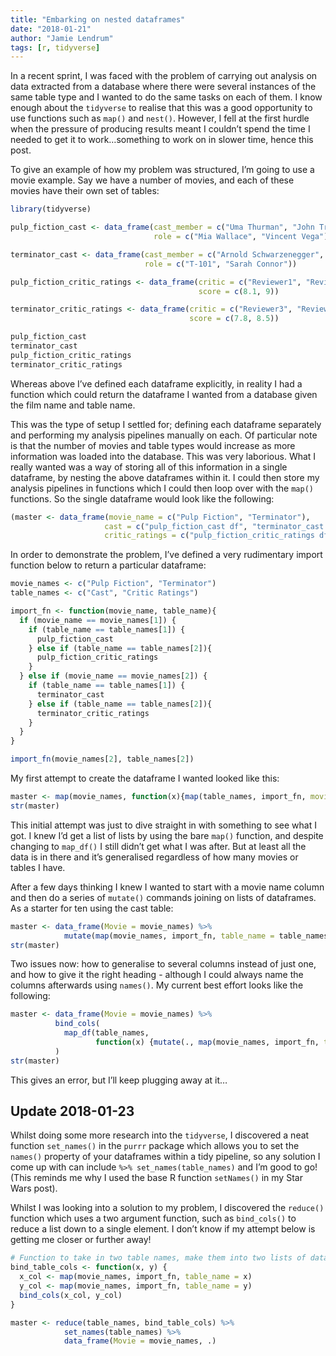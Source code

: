```yaml
---
title: "Embarking on nested dataframes"
date: "2018-01-21"
author: "Jamie Lendrum"
tags: [r, tidyverse]
---
```


In a recent sprint, I was faced with the problem of carrying out analysis on data extracted from a database where there were several instances of the same table type and I wanted to do the same tasks on each of them. I know enough about the `tidyverse` to realise that this was a good opportunity to use functions such as `map()` and `nest()`. However, I fell at the first hurdle when the pressure of producing results meant I couldn't spend the time I needed to get it to work...something to work on in slower time, hence this post.

To give an example of how my problem was structured, I'm going to use a movie example. Say we have a number of movies, and each of these movies have their own set of tables:

```r
library(tidyverse)

pulp_fiction_cast <- data_frame(cast_member = c("Uma Thurman", "John Travolta"),
                                role = c("Mia Wallace", "Vincent Vega"))

terminator_cast <- data_frame(cast_member = c("Arnold Schwarzenegger", "Linda Hamilton"),
                              role = c("T-101", "Sarah Connor"))

pulp_fiction_critic_ratings <- data_frame(critic = c("Reviewer1", "Reviewer2"),
                                          score = c(8.1, 9))

terminator_critic_ratings <- data_frame(critic = c("Reviewer3", "Reviewer4"),
                                        score = c(7.8, 8.5))

pulp_fiction_cast
terminator_cast
pulp_fiction_critic_ratings
terminator_critic_ratings
```

Whereas above I've defined each dataframe explicitly, in reality I had a function which could return the dataframe I wanted from a database given the film name and table name.

This was the type of setup I settled for; defining each dataframe separately and performing my analysis pipelines manually on each. Of particular note is that the number of movies and table types would increase as more information was loaded into the database. This was very laborious. What I really wanted was a way of storing all of this information in a single dataframe, by nesting the above dataframes within it. I could then store my analysis pipelines in functions which I could then loop over with the `map()` functions. So the single dataframe would look like the following:

```r
(master <- data_frame(movie_name = c("Pulp Fiction", "Terminator"),
                     cast = c("pulp_fiction_cast df", "terminator_cast df"),
                     critic_ratings = c("pulp_fiction_critic_ratings df", "terminator_critic_ratings df")))
```

In order to demonstrate the problem, I've defined a very rudimentary import function below to return a particular dataframe:

```r
movie_names <- c("Pulp Fiction", "Terminator")
table_names <- c("Cast", "Critic Ratings") 

import_fn <- function(movie_name, table_name){
  if (movie_name == movie_names[1]) {
    if (table_name == table_names[1]) {
      pulp_fiction_cast
    } else if (table_name == table_names[2]){
      pulp_fiction_critic_ratings
    }
  } else if (movie_name == movie_names[2]) {
    if (table_name == table_names[1]) {
      terminator_cast
    } else if (table_name == table_names[2]){
      terminator_critic_ratings
    }
  }
}

import_fn(movie_names[2], table_names[2])
```

My first attempt to create the dataframe I wanted looked like this:

```r
master <- map(movie_names, function(x){map(table_names, import_fn, movie_name = x)})
str(master)
```

This initial attempt was just to dive straight in with something to see what I got. I knew I'd get a list of lists by using the bare `map()` function, and despite changing to `map_df()` I still didn't get what I was after. But at least all the data is in there and it's generalised regardless of how many movies or tables I have.

After a few days thinking I knew I wanted to start with a movie name column and then do a series of `mutate()` commands joining on lists of dataframes. As a starter for ten using the cast table:

```r
master <- data_frame(Movie = movie_names) %>%
            mutate(map(movie_names, import_fn, table_name = table_names[1]))
str(master)
```

Two issues now: how to generalise to several columns instead of just one, and how to give it the right heading -  although I could always name the columns afterwards using `names()`. My current best effort looks like the following: 

```r

master <- data_frame(Movie = movie_names) %>%
          bind_cols(
            map_df(table_names, 
                   function(x) {mutate(., map(movie_names, import_fn, table_name = x))})
          )
str(master)
```
 This gives an error, but I'll keep plugging away at it...
 
## Update 2018-01-23
 
Whilst doing some more research into the `tidyverse`, I discovered a neat function `set_names()` in the `purrr` package which allows you to set the `names()` property of your dataframes within a tidy pipeline, so any solution I come up with can include `%>% set_names(table_names)` and I'm good to go! (This reminds me why I used the base R function `setNames()` in my Star Wars post).
 
Whilst I was looking into a solution to my problem, I discovered the `reduce()` function which uses a two argument function, such as `bind_cols()` to reduce a list down to a single element. I don't know if my attempt below is getting me closer or further away! 

```r
# Function to take in two table names, make them into two lists of dataframes, and bind them
bind_table_cols <- function(x, y) {
  x_col <- map(movie_names, import_fn, table_name = x)
  y_col <- map(movie_names, import_fn, table_name = y)
  bind_cols(x_col, y_col)
}

master <- reduce(table_names, bind_table_cols) %>%
            set_names(table_names) %>%
            data_frame(Movie = movie_names, .)
            
```


